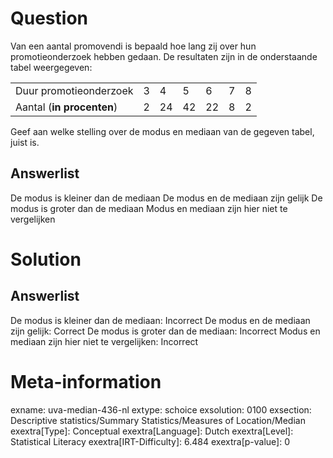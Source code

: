Question
========

Van een aantal promovendi is bepaald hoe lang zij over hun
promotieonderzoek hebben gedaan. De resultaten zijn in de onderstaande
tabel weergegeven:

  --------------------------- --- ---- ---- ---- --- ---
  Duur promotieonderzoek      3   4    5    6    7   8
  Aantal (**in procenten**)   2   24   42   22   8   2
  --------------------------- --- ---- ---- ---- --- ---

Geef aan welke stelling over de modus en mediaan van de gegeven tabel,
juist is.

Answerlist
----------

De modus is kleiner dan de mediaan
De modus en de mediaan zijn gelijk
De modus is groter dan de mediaan
Modus en mediaan zijn hier niet te vergelijken

Solution
========

Answerlist
----------

De modus is kleiner dan de mediaan: Incorrect
De modus en de mediaan zijn gelijk: Correct
De modus is groter dan de mediaan: Incorrect
Modus en mediaan zijn hier niet te vergelijken: Incorrect

Meta-information
================
exname: uva-median-436-nl
extype: schoice
exsolution: 0100
exsection: Descriptive statistics/Summary Statistics/Measures of Location/Median
exextra[Type]: Conceptual
exextra[Language]: Dutch
exextra[Level]: Statistical Literacy
exextra[IRT-Difficulty]: 6.484
exextra[p-value]: 0
